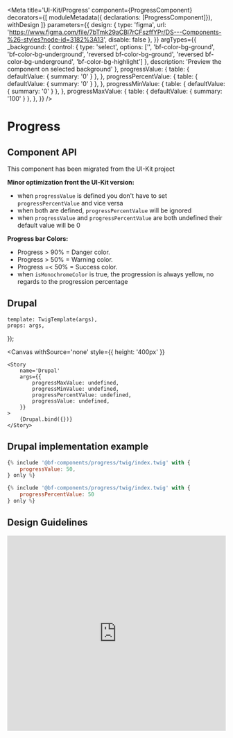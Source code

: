 
<Meta
    title='UI-Kit/Progress'
    component={ProgressComponent}
    decorators={[
        moduleMetadata({ declarations: [ProgressComponent]}),
        withDesign
    ]}
    parameters={{
        design: {
            type: 'figma',
            url: 'https://www.figma.com/file/7bTmk29aCBl7rCFszffYPr/DS---Components-%26-styles?node-id=3182%3A13',
            disable: false
        },
    }}
    argTypes={{
        _background: {
            control: {
                type: 'select',
                options: ['', 'bf-color-bg-ground', 'bf-color-bg-underground', 'reversed bf-color-bg-ground', 'reversed bf-color-bg-underground', 'bf-color-bg-highlight']
            },
            description: 'Preview the component on selected background'
        },
        progressValue: {
            table:   { defaultValue: { summary: '0' } },
        },
        progressPercentValue: {
            table:   { defaultValue: { summary: '0' } },
        },
        progressMinValue: {
            table:   { defaultValue: { summary: '0' } },
        },
        progressMaxValue: {
            table:   { defaultValue: { summary: '100' } },
        },
    }}
/>


# Progress
## Component API

<ArgsTable of={ProgressComponent} />

This component has been migrated from the UI-Kit project

**Minor optimization front the UI-Kit version:**

- when `progressValue` is defined you don't have to set `progressPercentValue` and vice versa
- when both are defined, `progressPercentValue` will be ignored
- when `progressValue` and `progressPercentValue` are both undefined their default value will be 0

**Progress bar Colors:**

- Progress > 90% = Danger color.
- Progress > 50% = Warning color.
- Progress =< 50% = Success color.
- when `isMonochromeColor` is true, the progression is always yellow, no regards to the progression percentage


## Drupal

    template: TwigTemplate(args),
    props: args,
});

<Canvas
    withSource='none'
    style={{ height: '400px' }}
>
    <Story
        name='Drupal'
        args={{
            progressMaxValue: undefined,
            progressMinValue: undefined,
            progressPercentValue: undefined,
            progressValue: undefined,
        }}
    >
        {Drupal.bind({})}
    </Story>
</Canvas>


## Drupal implementation example

```jsx
{% include '@bf-components/progress/twig/index.twig' with {
    progressValue: 50,
} only %}

{% include '@bf-components/progress/twig/index.twig' with {
    progressPercentValue: 50
} only %}
```

## Design Guidelines

<iframe width='100%' height='450'
        src='https://www.figma.com/embed?embed_host=share&url=https%3A%2F%2Fwww.figma.com%2Ffile%2F7bTmk29aCBl7rCFszffYPr%2FDS---Components-%2526-styles%3Fnode-id%3D3182%253A13'
        frameBorder='0' allowFullScreen></iframe>